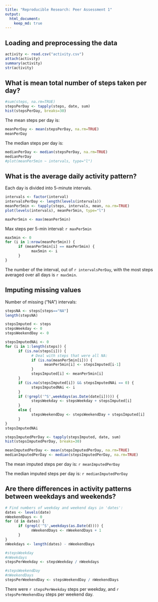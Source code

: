 ```yaml
---
title: "Reproducible Research: Peer Assessment 1"
output: 
  html_document:
    keep_md: true
---
```



## Loading and preprocessing the data

```r
activity <- read.csv("activity.csv")
attach(activity)
summary(activity)
str(activity)
```


## What is mean total number of steps taken per day?

```r
#sum(steps, na.rm=TRUE)
stepsPerDay <- tapply(steps, date, sum)
hist(stepsPerDay, breaks=30)
```
The mean steps per day is:
```r
meanPerDay <- mean(stepsPerDay, na.rm=TRUE)
meanPerDay
```
The median steps per day is:
```r
medianPerDay <- median(stepsPerDay, na.rm=TRUE)
medianPerDay
#plot(meanPer5min ~ intervals, type="l")
```


## What is the average daily activity pattern?

Each day is divided into 5-minute intervals.  
```r
intervals <- factor(interval)
intervalsPerDay <- length(levels(intervals))
meanPer5min <- tapply(steps, intervals, mean, na.rm=TRUE)
plot(levels(intervals), meanPer5min, type="l")
```
```r
maxPer5min <- max(meanPer5min)
```
Max steps per 5-min interval: `r maxPer5min`
```r
max5min <- 0
for (i in 1:nrow(meanPer5min)) {
      if (meanPer5min[i] == maxPer5min) {
            max5min <- i
      }
}
```
The number of the interval, out of `r intervalsPerDay`, with the most steps averaged over all days is `r max5min`.


## Imputing missing values


Number of missing ("NA") intervals:
```r
stepsNA <- steps[steps=="NA"]
length(stepsNA)
```

```r
stepsImputed <- steps
stepsWeekday <- 0
stepsWeekendDay <- 0

stepsImputedNAi <- 0
for (i in 1:length(steps)) {
      if (is.na(steps[i])) {
            # Deal with steps that were all NA:
            if (is.na(meanPer5min[i])) {
                  meanPer5min[i] <- stepsImputed[i-1]
            }
            stepsImputed[i] <- meanPer5min[i]
      }
      if (is.na(stepsImputed[i]) && stepsImputedNAi == 0) {
            stepsImputedNAi <- i
      }
      if (!grepl('^S',weekdays(as.Date(date[i])))) {
            stepsWeekday <- stepsWeekday + stepsImputed[i]
      } 
      else {
            stepsWeekendDay <- stepsWeekendDay + stepsImputed[i]
      }
}
stepsImputedNAi
```

```r
stepsImputedPerDay <- tapply(stepsImputed, date, sum)
hist(stepsImputedPerDay, breaks=30)
```

```r
meanImputedPerDay <- mean(stepsImputedPerDay, na.rm=TRUE)
medianImputedPerDay <- median(stepsImputedPerDay, na.rm=TRUE)
```
The mean imputed steps per day is: `r meanImputedPerDay`

The median imputed steps per day is: `r medianImputedPerDay`


## Are there differences in activity patterns between weekdays and weekends?
```r
# Find numbers of weekday and weekend days in 'dates':
dates <- levels(date)
nWeekendDays <- 0
for (d in dates) {
      if (grepl('^S',weekdays(as.Date(d)))) {
            nWeekendDays <- nWeekendDays + 1
      }
}
nWeekdays <- length(dates) - nWeekendDays

#stepsWeekday
#nWeekdays
stepsPerWeekday <- stepsWeekday / nWeekdays

#stepsWeekendDay
#nWeekendDays
stepsPerWeekendDay <- stepsWeekendDay / nWeekendDays
```
There were `r stepsPerWeekday` steps per weekday, and 
`r stepsPerWeekendDay` steps per weekend day.
